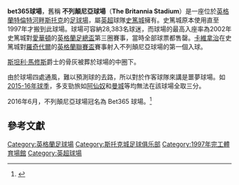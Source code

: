 {{lowercase title}}
{{Infobox_Stadium 
|  stadium_name      = Bet365 球場<br />''Bet365 Stadium''
|  nickname          = The Brit
|  image             = [[File:Stoke_City_FC_Britannia_Stadium.jpg|200px]] 
|  location          = [[英格蘭|英格蘭]][[特倫特河畔斯托克|特倫特河畔斯托克]]史丹利馬菲斯路<!---Stanley Matthews Way---><br />ST4 4EG
|  coordinate        ={{coord|52|59|18|N|2|10|32|W|type:landmark_scale:3000_region:GB|display=it}}
|  built            = 1997 
|  opened            = 1997 
|  owner             = [[史篤城|史篤城]] 
|  operator          = [[史篤城|史篤城]] 
|  surface           = [[草地|草地]] 
|  tenants           =
'''史篤城''' ([[英超|英超]]) (1997年至今)
|  seating_capacity  = 28,383人
|  dimensions        = 100 x 64 碼 
}}
'''bet365球場'''，舊稱 '''不列顛尼亞球場'''（'''The Britannia Stadium'''）是一座位於[[英格蘭|英格蘭]][[特倫特河畔斯托克|特倫特河畔斯托克]]的[[足球場|足球場]]，屬[[英超|英超]]球隊[[史篤城|史篤城]]擁有。史篤城原本使用{{link-en|維多利亞球場|Victoria Ground}}直至1997年才搬到此球場。球場可容納28,383名球迷，而球場的最高入座率為2002年史篤城對[[愛華頓|愛華頓]]的[[英格蘭足總盃|英格蘭足總盃]]第三圈賽事，當時全部球票都售罄。[[格拉汉姆·卡瓦纳吉|卡維拿治]]在史篤城對[[羅奇代爾足球會|羅奇代爾]]的[[英格蘭聯賽盃|英格蘭聯賽盃]]賽事射入不列顛尼亞球場的第一個入球。

[[斯坦利·馬修斯|斯坦利·馬修斯]]爵士的骨灰被葬於球場的中圈下。

由於球場四處通風，難以預測球的去路，所以對於作客球隊來講是噩夢球場。如[[2015年至2016年英格蘭足球超級聯賽|2015-16年球季]]，多支勁旅如[[阿仙奴|阿仙奴]]和[[曼城|曼城]]等均無法在該球場全取三分。

2016年6月，不列顛尼亞球場冠名為 Bet365 球場。<ref>{{cite web |title=Home Of Stoke City Now Known As bet365 Stadium |url=http://www.stokecityfc.com/news/article/stoke-city-bet365-stadium-name-change-3131259.aspx |website=Stoke City F.C. |accessdate=2016-06-01 |url-status=dead |archiveurl=https://web.archive.org/web/20160601145948/http://www.stokecityfc.com/news/article/stoke-city-bet365-stadium-name-change-3131259.aspx |archivedate=2016-06-01 |dead-url=no }}</ref>

==參考文獻==
{{reflist|30em}}

{{英超球場}}

{{DEFAULTSORT:Britannia Stadium}}
[[Category:英格蘭足球場|Category:英格蘭足球場]]
[[Category:斯托克城足球俱乐部|Category:斯托克城足球俱乐部]]
[[Category:1997年完工體育場館|Category:1997年完工體育場館]]
[[Category:英超球場|Category:英超球場]]